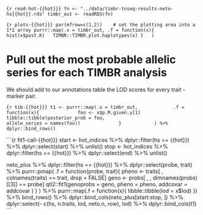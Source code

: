 
```{r read-hot-{{hot}}}
fn <- "../data/timbr-tnseq-results-neto-hs{{hot}}.rds"
timbr_out <- readRDS(fn)
```

```{r plots-{{hot}}}
par(mfrow=c(1,2))    # set the plotting area into a 1*2 array
purrr::map(.x = timbr_out, .f = function(x){
  hist(x$post.K)
  TIMBR::TIMBR.plot.haplotypes(x)
}
  )
```


# Pull out the most probable allelic series for each TIMBR analysis

We should add to our annotations table the LOD scores for every trait - marker pair.

```{r tib-{{hot}}}
t1 <- purrr::map(.x = timbr_out, 
           .f = function(x){
             foo <- x$p.M.given.y[1]
             tibble::tibble(posterior_prob = foo, 
                            allele_series = names(foo))
             }
           ) %>%
  dplyr::bind_rows()
```

```{r fit1-call-{{hot}}}
start <- hot_indices %>%
  dplyr::filter(hs == {{hot}}) %>%
  dplyr::select(start) %>%
  unlist()
stop <- hot_indices %>%
  dplyr::filter(hs == {{hot}}) %>%
  dplyr::select(end) %>%
  unlist()

neto_plus %>%
  dplyr::filter(hs == {{hot}}) %>%
  dplyr::select(probe, trait) %>%
  purrr::pmap( 
           .f = function(probe, trait){
             pheno <- traits[ , colnames(traits) == trait, drop = FALSE]
             geno <- probs[ , , dimnames(probs)[[3]] == probe]
             qtl2::fit1(genoprobs = geno, 
                        pheno = pheno, 
                        addcovar = addcovar
                        )
           }
             ) %>%
  purrr::map(.f = function(x){
    tibble::tibble(lod = x$lod)
  }) %>%
  bind_rows() %>%
  dplyr::bind_cols(neto_plus[start:stop, ]) %>%
  dplyr::select(- c(hs, n.traits, lod, neto.n, row), lod) %>%
  dplyr::bind_cols(t1)
```


